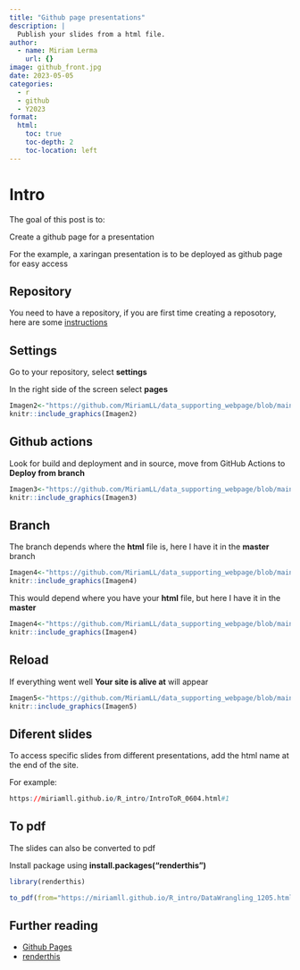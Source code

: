 ```yaml
---
title: "Github page presentations"
description: |
  Publish your slides from a html file.
author:
  - name: Miriam Lerma
    url: {}
image: github_front.jpg
date: 2023-05-05
categories:
  - r
  - github
  - Y2023
format:
  html:
    toc: true
    toc-depth: 2
    toc-location: left
---
```



# Intro

The goal of this post is to:  

Create a github page for a presentation

For the example, a xaringan presentation is to be deployed as github page for easy access

## Repository

You need to have a repository, if you are first time creating a reposotory, here are some [instructions](https://miriamll.github.io/git_pres/GitGithubZenodo#11)

## Settings

Go to your repository, select **settings**

In the right side of the screen select **pages**

```r
Imagen2<-"https://github.com/MiriamLL/data_supporting_webpage/blob/main/Blog/2023/02settings.png?raw=true"
knitr::include_graphics(Imagen2)
```

## Github actions

Look for build and deployment and in source, move from GitHub Actions to **Deploy from branch**

```r
Imagen3<-"https://github.com/MiriamLL/data_supporting_webpage/blob/main/Blog/2023/03BuildDeployment.png?raw=true"
knitr::include_graphics(Imagen3)
```

## Branch

The branch depends where the **html** file is, here I have it in the **master** branch

```r
Imagen4<-"https://github.com/MiriamLL/data_supporting_webpage/blob/main/Blog/2023/04Master.png?raw=true"
knitr::include_graphics(Imagen4)
```

This would depend where you have your **html** file, but here I have it in the **master**

```r
Imagen4<-"https://github.com/MiriamLL/data_supporting_webpage/blob/main/Blog/2023/04Master.png?raw=true"
knitr::include_graphics(Imagen4)
```

## Reload

If everything went well **Your site is alive at** will appear

```r
Imagen5<-"https://github.com/MiriamLL/data_supporting_webpage/blob/main/Blog/2023/05SiteIsAlive.png?raw=true"
knitr::include_graphics(Imagen5)
```

## Diferent slides

To access specific slides from different presentations, add the html name at the end of the site.

For example:

```r
https://miriamll.github.io/R_intro/IntroToR_0604.html#1
```

## To pdf

The slides can also be converted to pdf

Install package using **install.packages("renderthis")**

```r
library(renderthis)
```

```r
to_pdf(from="https://miriamll.github.io/R_intro/DataWrangling_1205.html")
```

## Further reading

- [Github Pages](https://pages.github.com/)  
- [renderthis](https://jhelvy.github.io/renderthis/articles/renderthis.html)
